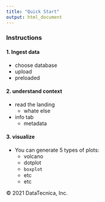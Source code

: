 ```yaml
---
title: "Quick Start"
output: html_document
---
```

### Instructions

#### 1. Ingest data
* choose database
* upload
+ preloaded

#### 2. understand context
* read the landing
  - whate else
* info tab
  - metadata
  
#### 3. visualize
* You can generate 5 types of plots:
  - volcano
  - dotplot
  - `boxplot` 
  - etc
  - etc
  
© 2021 DataTecnica, Inc.

